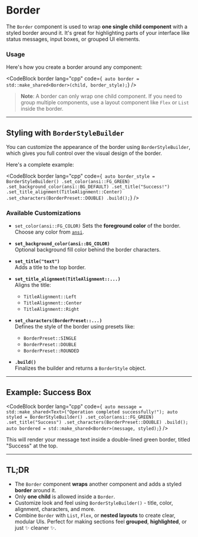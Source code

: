# Border

The `Border` component is used to wrap **one single child component** with a styled border around it. It's great for highlighting parts of your interface like status messages, input boxes, or grouped UI elements.

### Usage

Here's how you create a border around any component:

<CodeBlock
  border
  lang="cpp"
  code={`
    auto border = std::make_shared<Border>(child, border_style);`}
/>

> **Note**: A border can only wrap one child component. If you need to group multiple components, use a layout component like `Flex` or `List` inside the border.

---

## Styling with `BorderStyleBuilder`

You can customize the appearance of the border using `BorderStyleBuilder`, which gives you full control over the visual design of the border.

Here's a complete example:

<CodeBlock
  border
  lang="cpp"
  code={`
    auto border_style = BorderStyleBuilder()
      .set_color(ansi::FG_GREEN)
      .set_background_color(ansi::BG_DEFAULT)
      .set_title("Success!")
      .set_title_alignment(TitleAlignment::Center)
      .set_characters(BorderPreset::DOUBLE)
      .build();`}
/>

### Available Customizations

- `set_color(ansi::FG_COLOR)`
  Sets the **foreground color** of the border. Choose any color from [`ansi`](/docs/ansi).

- **`set_background_color(ansi::BG_COLOR)`**  
  Optional background fill color behind the border characters.

- **`set_title("text")`**  
  Adds a title to the top border.

- **`set_title_alignment(TitleAlignment::...)`**  
  Aligns the title:
  - `TitleAlignment::Left`
  - `TitleAlignment::Center`
  - `TitleAlignment::Right`

- **`set_characters(BorderPreset::...)`**  
  Defines the style of the border using presets like:
  - `BorderPreset::SINGLE`
  - `BorderPreset::DOUBLE`
  - `BorderPreset::ROUNDED`

- **`.build()`**  
  Finalizes the builder and returns a `BorderStyle` object.

---

## Example: Success Box

<CodeBlock
  border
  lang="cpp"
  code={`
    auto message = std::make_shared<Text>("Operation completed successfully!");
    auto styled = BorderStyleBuilder()
        .set_color(ansi::FG_GREEN)
        .set_title("Success")
        .set_characters(BorderPreset::DOUBLE)
        .build();
    auto bordered = std::make_shared<Border>(message, styled);`}
/>

This will render your message text inside a double-lined green border, titled "Success" at the top.

---

## TL;DR

- The `Border` component **wraps** another component and adds a styled **border** around it.
- Only **one child** is allowed inside a `Border`.
- Customize look and feel using `BorderStyleBuilder()` - title, color, alignment, characters, and more.
- Combine `Border` with `List`, `Flex`, or **nested layouts** to create clear, modular UIs. Perfect for making sections feel **grouped**, **highlighted**, or just ✨ cleaner ✨.
